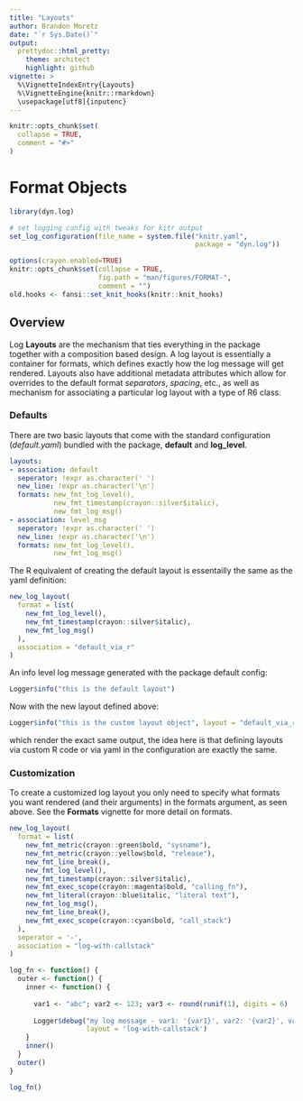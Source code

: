 ```yaml
---
title: "Layouts"
author: Brandon Moretz
date: "`r Sys.Date()`"
output:
  prettydoc::html_pretty:
    theme: architect
    highlight: github
vignette: >
  %\VignetteIndexEntry{Layouts}
  %\VignetteEngine{knitr::rmarkdown}
  \usepackage[utf8]{inputenc}
---
```


```r
knitr::opts_chunk$set(
  collapse = TRUE,
  comment = "#>"
)
```
# Format Objects

```r
library(dyn.log)

# set logging config with tweaks for kitr output
set_log_configuration(file_name = system.file("knitr.yaml", 
                                              package = "dyn.log"))
```

```r
options(crayon.enabled=TRUE)
knitr::opts_chunk$set(collapse = TRUE,
                      fig.path = "man/figures/FORMAT-",
                      comment = "")
old.hooks <- fansi::set_knit_hooks(knitr::knit_hooks)
```

## Overview

Log **Layouts** are the mechanism that ties everything in the package together with a composition based design. A log layout is essentially a container for formats, which defines exactly how the log message will get rendered. Layouts also have additional metadata attributes which allow for overrides to the default format *separators*, *spacing*, etc., as well as mechanism for associating a particular log layout with a type of R6 class.

### Defaults

There are two basic layouts that come with the standard configuration (*default.yaml*) bundled with the package, **default** and **log_level**.

```yaml
layouts:
- association: default
  seperator: !expr as.character(' ')
  new_line: !expr as.character('\n')
  formats: new_fmt_log_level(),
           new_fmt_timestamp(crayon::silver$italic),
           new_fmt_log_msg()
- association: level_msg
  seperator: !expr as.character(' ')
  new_line: !expr as.character('\n')
  formats: new_fmt_log_level(),
           new_fmt_log_msg()

```

The R equivalent of creating the default layout is essentailly the same as the yaml definition:

```r
new_log_layout(
  format = list(
    new_fmt_log_level(),
    new_fmt_timestamp(crayon::silver$italic),
    new_fmt_log_msg()    
  ),
  association = "default_via_r"
)
```

An info level log message generated with the package default config:

```r
Logger$info("this is the default layout")
```

Now with the new layout defined above:

```r
Logger$info("this is the custom layout object", layout = "default_via_r")
```

which render the exact same output, the idea here is that defining layouts via custom R code or via yaml in the configuration are exactly the same.

### Customization

To create a customized log layout you only need to specify what formats you want rendered (and their arguments) in the formats argument, as seen above. See the **Formats** vignette for more detail on formats.

```r
new_log_layout(
  format = list(
    new_fmt_metric(crayon::green$bold, "sysname"),
    new_fmt_metric(crayon::yellow$bold, "release"),
    new_fmt_line_break(),
    new_fmt_log_level(),
    new_fmt_timestamp(crayon::silver$italic),
    new_fmt_exec_scope(crayon::magenta$bold, "calling_fn"),
    new_fmt_literal(crayon::blue$italic, "literal text"),
    new_fmt_log_msg(),
    new_fmt_line_break(),
    new_fmt_exec_scope(crayon::cyan$bold, "call_stack")
  ),
  seperator = '-',
  association = "log-with-callstack"
)
```

```r
log_fn <- function() {
  outer <- function() {
    inner <- function() {
      
      var1 <- "abc"; var2 <- 123; var3 <- round(runif(1), digits = 6)
      
      Logger$debug("my log message - var1: '{var1}', var2: '{var2}', var3: '{var3}'", 
                   layout = 'log-with-callstack')
    }
    inner()
  }
  outer()
}

log_fn()
```

